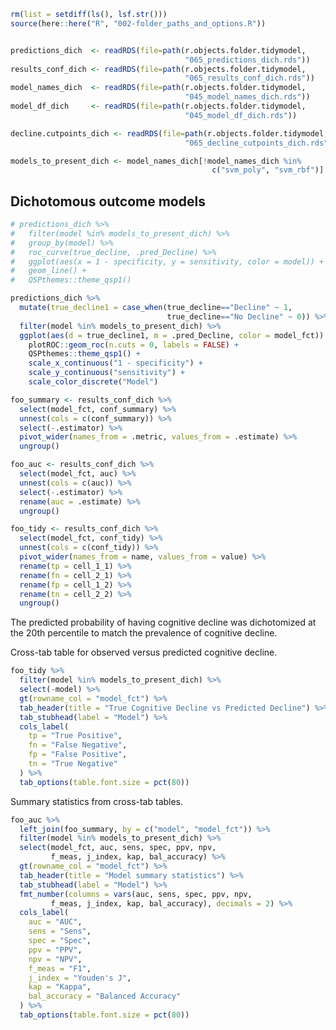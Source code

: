 
```r
rm(list = setdiff(ls(), lsf.str()))
source(here::here("R", "002-folder_paths_and_options.R"))


predictions_dich  <- readRDS(file=path(r.objects.folder.tidymodel,
                                       "065_predictions_dich.rds"))
results_conf_dich <- readRDS(file=path(r.objects.folder.tidymodel,
                                       "065_results_conf_dich.rds"))
model_names_dich  <- readRDS(file=path(r.objects.folder.tidymodel,
                                       "045_model_names_dich.rds"))
model_df_dich     <- readRDS(file=path(r.objects.folder.tidymodel, 
                                       "045_model_df_dich.rds"))

decline.cutpoints_dich <- readRDS(file=path(r.objects.folder.tidymodel,
                                       "065_decline_cutpoints_dich.rds"))

models_to_present_dich <- model_names_dich[!model_names_dich %in% 
                                             c("svm_poly", "svm_rbf")]
```

## Dichotomous outcome models

```r
# predictions_dich %>%
#   filter(model %in% models_to_present_dich) %>%
#   group_by(model) %>%
#   roc_curve(true_decline, .pred_Decline) %>%
#   ggplot(aes(x = 1 - specificity, y = sensitivity, color = model)) +
#   geom_line() +
#   QSPthemes::theme_qsp1()

predictions_dich %>%
  mutate(true_decline1 = case_when(true_decline=="Decline" ~ 1,
                                   true_decline=="No Decline" ~ 0)) %>%
  filter(model %in% models_to_present_dich) %>%
  ggplot(aes(d = true_decline1, m = .pred_Decline, color = model_fct)) +
    plotROC::geom_roc(n.cuts = 0, labels = FALSE) +
    QSPthemes::theme_qsp1() +
    scale_x_continuous("1 - specificity") +
    scale_y_continuous("sensitivity") +
    scale_color_discrete("Model")
```


```r

foo_summary <- results_conf_dich %>%
  select(model_fct, conf_summary) %>%
  unnest(cols = c(conf_summary)) %>%
  select(-.estimator) %>%
  pivot_wider(names_from = .metric, values_from = .estimate) %>%
  ungroup()

foo_auc <- results_conf_dich %>%
  select(model_fct, auc) %>%
  unnest(cols = c(auc)) %>%
  select(-.estimator) %>%
  rename(auc = .estimate) %>%
  ungroup()

foo_tidy <- results_conf_dich %>%
  select(model_fct, conf_tidy) %>%
  unnest(cols = c(conf_tidy)) %>%
  pivot_wider(names_from = name, values_from = value) %>%
  rename(tp = cell_1_1) %>%
  rename(fn = cell_2_1) %>%
  rename(fp = cell_1_2) %>%
  rename(tn = cell_2_2) %>%
  ungroup()

```

The predicted probability of having cognitive decline was dichotomized at the 20th percentile to match the prevalence of cognitive decline.

Cross-tab table for observed versus predicted cognitive decline.
```r
foo_tidy %>%
  filter(model %in% models_to_present_dich) %>%
  select(-model) %>%
  gt(rowname_col = "model_fct") %>%
  tab_header(title = "True Cognitive Decline vs Predicted Decline") %>%
  tab_stubhead(label = "Model") %>%
  cols_label(
    tp = "True Positive",
    fn = "False Negative",
    fp = "False Positive",
    tn = "True Negative"
  ) %>%
  tab_options(table.font.size = pct(80))

```

Summary statistics from cross-tab tables.
```r
foo_auc %>%
  left_join(foo_summary, by = c("model", "model_fct")) %>%
  filter(model %in% models_to_present_dich) %>%
  select(model_fct, auc, sens, spec, ppv, npv, 
         f_meas, j_index, kap, bal_accuracy) %>%
  gt(rowname_col = "model_fct") %>%
  tab_header(title = "Model summary statistics") %>%
  tab_stubhead(label = "Model") %>%
  fmt_number(columns = vars(auc, sens, spec, ppv, npv, 
         f_meas, j_index, kap, bal_accuracy), decimals = 2) %>% 
  cols_label(
    auc = "AUC", 
    sens = "Sens", 
    spec = "Spec", 
    ppv = "PPV", 
    npv = "NPV", 
    f_meas = "F1", 
    j_index = "Youden's J", 
    kap = "Kappa", 
    bal_accuracy = "Balanced Accuracy"
  ) %>%
  tab_options(table.font.size = pct(80))



```
